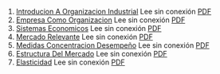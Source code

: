 1. [Introducion A Organizacion Industrial](https://achalmaedison.netlify.app/microeconomia/organizacion-industrial/2023-06-12-introducion-a-organizacion-industrial) Lee sin conexión [PDF](https://achalmaedison.netlify.app/microeconomia/organizacion-industrial/2023-06-12-introducion-a-organizacion-industrial/index.pdf)
2. [Empresa Como Organizacion](https://achalmaedison.netlify.app/microeconomia/organizacion-industrial/2023-06-13-empresa-como-organizacion) Lee sin conexión [PDF](https://achalmaedison.netlify.app/microeconomia/organizacion-industrial/2023-06-13-empresa-como-organizacion/index.pdf)
3. [Sistemas Economicos](https://achalmaedison.netlify.app/microeconomia/organizacion-industrial/2023-06-13-sistemas-economicos) Lee sin conexión [PDF](https://achalmaedison.netlify.app/microeconomia/organizacion-industrial/2023-06-13-sistemas-economicos/index.pdf)
4. [Mercado Relevante](https://achalmaedison.netlify.app/microeconomia/organizacion-industrial/2023-06-15-mercado-relevante) Lee sin conexión [PDF](https://achalmaedison.netlify.app/microeconomia/organizacion-industrial/2023-06-15-mercado-relevante/index.pdf)
5. [Medidas Concentracion Desempeño](https://achalmaedison.netlify.app/microeconomia/organizacion-industrial/2023-06-16-medidas-concentracion-desempeño) Lee sin conexión [PDF](https://achalmaedison.netlify.app/microeconomia/organizacion-industrial/2023-06-16-medidas-concentracion-desempeño/index.pdf)
6. [Estructura Del Mercado](https://achalmaedison.netlify.app/microeconomia/organizacion-industrial/2023-06-17-estructura-del-mercado) Lee sin conexión [PDF](https://achalmaedison.netlify.app/microeconomia/organizacion-industrial/2023-06-17-estructura-del-mercado/index.pdf)
7. [Elasticidad](https://achalmaedison.netlify.app/microeconomia/organizacion-industrial/2023-06-23-elasticidad) Lee sin conexión [PDF](https://achalmaedison.netlify.app/microeconomia/organizacion-industrial/2023-06-23-elasticidad/index.pdf)
